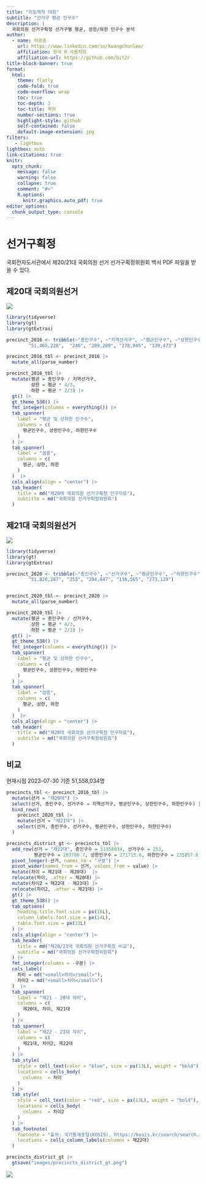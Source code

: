 ```yaml
---
title: "지도제작 대회"
subtitle: "선거구 평균 인구수"
description: |
  국회의원 선거구획정 선거구별 평균, 상한/하한 인구수 분석
author:
  - name: 이광춘
    url: https://www.linkedin.com/in/kwangchunlee/
    affiliation: 한국 R 사용자회
    affiliation-url: https://github.com/bit2r
title-block-banner: true
format:
  html:
    theme: flatly
    code-fold: true
    code-overflow: wrap
    toc: true
    toc-depth: 3
    toc-title: 목차
    number-sections: true
    highlight-style: github    
    self-contained: false
    default-image-extension: jpg
filters:
   - lightbox
lightbox: auto
link-citations: true
knitr:
  opts_chunk: 
    message: false
    warning: false
    collapse: true
    comment: "#>" 
    R.options:
      knitr.graphics.auto_pdf: true
editor_options: 
  chunk_output_type: console
---
```




# 선거구획정

국회전자도서관에서 제20/21대 국회의원 선거 선거구획정위원회 백서 PDF 파일을 받을 수 있다.

## 제20대 국회의원선거

![](images/precinct_table_2016.jpg)

```r
library(tidyverse)
library(gt)
library(gtExtras)

precinct_2016 <- tribble(~"총인구수", ~"지역선거구", ~"평균인구수", ~"상한인구수", ~"하한인구수",
        "51,465,228",  "246", "209,209", "278,945", "139,473")

precinct_2016_tbl <- precinct_2016 |> 
  mutate_all(parse_number)

precinct_2016_tbl |> 
  mutate(평균 = 총인구수 / 지역선거구,
         상한 = 평균 * 4/3,
         하한 = 평균 * 2/3) |> 
  gt() |> 
  gt_theme_538() |>  
  fmt_integer(columns = everything()) |> 
  tab_spanner(
    label = "평균 및 상하한 인구수",
    columns = c(
      평균인구수, 상한인구수, 하한인구수
    )
  ) |> 
  tab_spanner(
    label = "검증",
    columns = c(
      평균, 상한, 하한
    )
  )  |> 
  cols_align(align = "center") |> 
  tab_header(
    title = md("제20대 국회의원 선거구획정 인구자료"),
    subtitle = md("국회의원 선거구획정위원회")
  ) 

```



## 제21대 국회의원선거

![](images/precinct_table_2020.jpg)

```r
library(tidyverse)
library(gt)
library(gtExtras)

precinct_2020 <- tribble(~"총인구수", ~"선거구수", ~"평균인구수", ~"하한인구수", ~"상한인구수",
        "51,826,287", "253", "204,847", "136,565", "273,129")


precinct_2020_tbl <- precinct_2020 |> 
  mutate_all(parse_number)

precinct_2020_tbl |> 
  mutate(평균 = 총인구수 / 선거구수,
         상한 = 평균 * 4/3,
         하한 = 평균 * 2/3) |> 
  gt() |> 
  gt_theme_538() |>  
  fmt_integer(columns = everything()) |> 
  tab_spanner(
    label = "평균 및 상하한 인구수",
    columns = c(
      평균인구수, 상한인구수, 하한인구수
    )
  ) |> 
  tab_spanner(
    label = "검증",
    columns = c(
      평균, 상한, 하한
    )
  )  |> 
  cols_align(align = "center") |> 
  tab_header(
    title = md("제20대 국회의원 선거구획정 인구자료"),
    subtitle = md("국회의원 선거구획정위원회")
  ) 
```

## 비교

현재시점 2023-07-30 기준 51,558,034명

```r
precincts_tbl <- precinct_2016_tbl |> 
  mutate(선거 = "제20대") |> 
  select(선거, 총인구수, 선거구수 = 지역선거구, 평균인구수, 상한인구수, 하한인구수) |> 
  bind_rows(
    precinct_2020_tbl |> 
    mutate(선거 = "제21대") |> 
    select(선거, 총인구수, 선거구수, 평균인구수, 상한인구수, 하한인구수)
  )

precincts_district_gt <- precincts_tbl |>  
  add_row(선거 = "제22대", 총인구수 = 51558034, 선거구수 = 253, 
          평균인구수 = 203786.7, 상한인구수 = 271715.6, 하한인구수 = 135857.8 ) |> 
  pivot_longer(-선거, names_to = "구분") |> 
  pivot_wider(names_from = 선거, values_from = value) |> 
  mutate(차이 = 제21대 - 제20대)  |> 
  relocate(차이, .after = 제20대) |> 
  mutate(차이2 = 제22대 - 제21대) |> 
  relocate(차이2, .after = 제21대) |>
  gt() |> 
  gt_theme_538() |> 
  tab_options(
    heading.title.font.size = px(16L),
    column_labels.font.size = px(14L),
    table.font.size = px(12L)
  ) |>   
  cols_align(align = "center") |> 
  tab_header(
    title = md("제20/21대 국회의원 선거구획정 비교"),
    subtitle = md("국회의원 선거구획정위원회")
  ) |> 
  fmt_integer(columns = -구분) |> 
  cols_label(
    차이 = md("<small>차이</small>"),
    차이2 = md("<small>차이</small>")
  )  |> 
  tab_spanner(
    label = "제21 - 20대 차이",
    columns = c(
      제20대, 차이, 제21대
    )
  ) |>  
  tab_spanner(
    label = "제22 - 21대 차이",
    columns = c(
      제21대, 차이2, 제22대
    )
  ) |> 
  tab_style(
    style = cell_text(color = "blue", size = px(13L), weight = "bold"),
    locations = cells_body(
      columns  = 차이
    )
  ) |> 
  tab_style(
    style = cell_text(color = "red", size = px(13L), weight = "bold"),
    locations = cells_body(
      columns  = 차이2
    )
  ) |> 
  tab_footnote(
    footnote = "출처: 국가통계포털(KOSIS), https://kosis.kr/search/search.do?query=인구수",
    locations = cells_column_labels(columns = 제22대)
  )  

precincts_district_gt |> 
  gtsave("images/precincts_district_gt.png")


```



![](images/precincts_district_gt.png)





